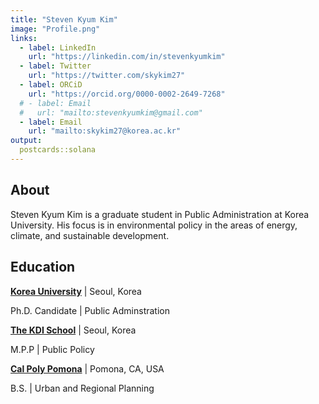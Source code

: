 ```yaml
---
title: "Steven Kyum Kim"
image: "Profile.png"
links:
  - label: LinkedIn
    url: "https://linkedin.com/in/stevenkyumkim"
  - label: Twitter
    url: "https://twitter.com/skykim27"
  - label: ORCiD
    url: "https://orcid.org/0000-0002-2649-7268"
  # - label: Email
  #   url: "mailto:stevenkyumkim@gmail.com"
  - label: Email
    url: "mailto:skykim27@korea.ac.kr"    
output:
  postcards::solana
---
```

 
## About

Steven Kyum Kim is a graduate student in Public Administration at Korea University. His focus is in environmental policy in the areas of energy, climate, and sustainable development. 

## Education

**[Korea University](https://kupa.korea.ac.kr)** | Seoul, Korea

Ph.D. Candidate | Public Adminstration

**[The KDI School](https://kdischool.ac.kr)** | Seoul, Korea

M.P.P | Public Policy

**[Cal Poly Pomona](https://www.cpp.edu/env)** | Pomona, CA, USA

B.S. | Urban and Regional Planning

<!-- ## Experience -->

<!-- **Freelance** | Live Entertainment Consultant | August 2018 - Present -->

<!-- **Cercle** | Producer | August 2018 - Present -->

<!-- **National Public Radio** | Producer | May 2015 - July 2018 -->

<!-- **NME Magazine** | Editor | July 2014 - July 2016 -->

<!-- **Iceland Symphony Orchestra** | Cellist | October 2009 - June 2014 -->
